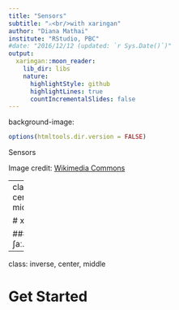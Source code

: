 ```yaml
---
title: "Sensors"
subtitle: "⚔<br/>with xaringan"
author: "Diana Mathai"
institute: "RStudio, PBC"
#date: "2016/12/12 (updated: `r Sys.Date()`)"
output:
  xaringan::moon_reader:
    lib_dir: libs
    nature:
      highlightStyle: github
      highlightLines: true
      countIncrementalSlides: false
---
```


background-image: 

```r
options(htmltools.dir.version = FALSE)
```

Sensors

Image credit: [Wikimedia Commons](https://commons.wikimedia.org/wiki/File:Sharingan_triple.svg)

---
class: center, middle

# xaringan

### /ʃaː.'riŋ.ɡan/

---
class: inverse, center, middle

# Get Started

